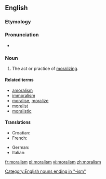 ==English==

===Etymology===
{{rfe|lang=en}}<!--from French?-->

===Pronunciation===
* {{a|UK}} {{IPA|/ˈmɒrəlɪzm/}}

===Noun===
{{en-noun|-}}

# The act or practice of [[moralizing]].

====Related terms====
* [[amoralism]]
* [[immoralism]]
* [[moralise]], [[moralize]]
* [[moralist]]
* [[moralistic]]

====Translations====
{{trans-top|Act or process of moralizing}}
* Croatian: {{t-|hr|moralizam|m}}
* French: {{t|fr|moralisme|m}}
{{trans-mid}}
* German: {{t-|de|Moralismus|m}}
* Italian: {{t|it|moralismo|m}}
{{trans-bottom}}

[[Category:English nouns ending in "-ism"]]

[[fr:moralism]]
[[pl:moralism]]
[[vi:moralism]]
[[zh:moralism]]